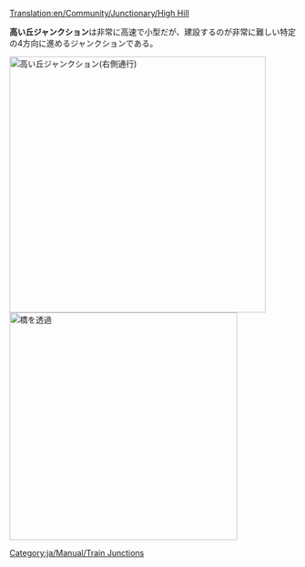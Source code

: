 [[Translation:en/Community/Junctionary/High Hill]]

{{ja/Community/Junctionary/Navigation}}

'''高い丘ジャンクション'''は非常に高速で小型だが、建設するのが非常に難しい特定の4方向に進めるジャンクションである。

[[File:en/Community/Junctionary/HighHill.png|none|thumb|450px|高い丘ジャンクション('''右側通行''')]]
[[File:en/Community/Junctionary/HighHillX.png|none|thumb|400px|橋を透過]]
{{ja/Community/Junctionary/Junction Criteria|高価|3|1|1|1|1|0|1|1|0|0|1|||
*非常に多くの列車が同時に利用できる。
*特定の方向にのみ利用可能である。
*そこまで大きな場所を必要としない(10x12)。
*4段階の高さがある(トンネルが3階層に合計6本、最も高い位置に橋が2つ)。
*急カーブがほとんどない(高速化のためには改良版を参照のこと)。
*デッドロックや渋滞が発生しない。
*分岐や合流が存在しない。
*分岐も合流もないので、単線や複線でも利用できる。好きなように使おう。
}}

[[Category:ja/Manual/Train Junctions]]